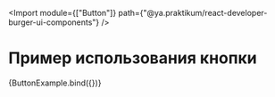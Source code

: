 <!-- Button.stories.mdx -->





<Import
  module={["Button"]}
  path={"@ya.praktikum/react-developer-burger-ui-components"}
/>

<Meta title="Button" component={Button} />

# Пример использования кнопки

<Canvas mdxSource={ButtonExampleSource}>
  <Story name="Button">{ButtonExample.bind({})}</Story>
</Canvas>

<ArgsTable of={Button} />
